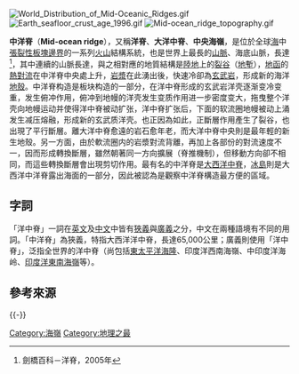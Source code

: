 {{Expand language|1=en|time=2021-05-07T06:43:14+00:00}}
{{NoteTA
|T=zh-cn:洋中脊;zh-tw:中洋脊;
}}

[[File:World_Distribution_of_Mid-Oceanic_Ridges.gif|right]]
[[File:Earth_seafloor_crust_age_1996.gif|thumb]]
[[File:Mid-ocean_ridge_topography.gif|thumb]]

'''中洋脊'''（'''Mid-ocean ridge'''），又稱'''洋脊'''、'''大洋中脊'''、'''中央海嶺'''，是位於全球[[海|海]]中[[張裂型板塊邊界|張裂性板塊邊界]]的一系列[[火山|火山]]結構系統，也是世界上最長的[[山脈|山脈]]、海底山脈，長達{{convert|80000|km|mi|-2}}<ref>劍橋百科－洋脊，2005年</ref>，其中連續的山脈長達{{convert|65000|km|mi|-2}}，與之相對應的地質結構是[[陸地|陸地]]上的[[裂谷|裂谷]]（[[地塹|地塹]]），[[地函|地函]]的[[熱對流|熱對流]]在中洋脊中央處上升，[[岩漿|岩漿]]在此湧出後，快速冷卻為[[玄武岩|玄武岩]]，形成新的海洋[[地殼|地殼]]。中洋脊构造是板块构造的一部分，在洋中脊形成的玄武岩洋壳逐渐变冷变重，发生俯冲作用，俯冲到地幔的洋壳发生变质作用进一步密度变大，拖曳整个洋壳向地幔运动并使得洋中脊被动扩张，洋中脊扩张后，下面的软流圈地幔被动上涌发生减压熔融，形成新的玄武质洋壳。也正因為如此，正斷層作用產生了裂谷，也出現了平行斷層。離大洋中脊愈遠的岩石愈年老，而大洋中脊中央則是最年輕的新生地殼。另一方面，由於軟流圈内的岩漿對流背離，再加上各部份的對流速度不一，因而形成轉換斷層，雖然朝著同一方向擴展（脊推機制），但移動方向卻不相同，而這些轉換斷層會出現剪切作用。最有名的中洋脊是[[大西洋中脊|大西洋中脊]]，[[冰島|冰島]]則是大西洋中洋脊露出海面的一部分，因此被認為是觀察中洋脊構造最方便的區域。

== 字詞 ==
「洋中脊」一詞在[[英文|英文]]及[[中文|中文]]中皆有[[狹義|狹義]]與[[廣義|廣義]]之分，中文在兩種語境有不同的用詞。「中洋脊」為狹義，特指大西洋洋中脊，長達65,000公里；廣義則使用「洋中脊」，泛指全世界的洋中脊（尚包括[[東太平洋海隆|東太平洋海隆]]、印度洋西南海嶺、中印度洋海岭、[[印度洋東南海嶺|印度洋東南海嶺]]等）。

== 參考來源 ==
{{reflist}}

{{-}}

{{地形}}

{{Authority control}}

{{地質小作品}}

[[Category:海嶺|Category:海嶺]]
[[Category:地理之最|Category:地理之最]]